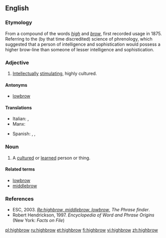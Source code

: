 ==English==

===Etymology===
From a compound of the words ''[[high]]'' and ''[[brow]]'', first recorded usage in 1875.  Referring to the (by that time discredited) science of phrenology, which suggested that a person of intelligence and sophistication would possess a higher brow-line than someone of lesser intelligence and sophistication.

===Adjective===
{{wikipedia}}
{{en-adj|-}}

# {{US|colloquial}} [[intellectually|Intellectually]] [[stimulating]], highly cultured.

====Antonyms====
* [[lowbrow]]

====Translations====
{{trans-top}}
* Italian: {{t|it|intellettuale}}, {{qualifier|pejorative}} {{t|it|intellettualoide}}
* Manx: {{t|gv|ard-inchynagh|alt=ard-inçhynagh}}
{{trans-mid}}
* Spanish: {{t|es|intelectual}}, {{t|es|culturado}}, {{t|es|élite}}
{{trans-bottom}}

===Noun===
{{en-noun}}

# A [[cultured]] or [[learned]] person or thing.

====Related terms====
* [[lowbrow]]
* [[middlebrow]]

===References===
* ESC, 2003. ''[http://www.phrases.org.uk/bulletin_board/21/messages/72.html Re:highbrow, middlebrow, lowbrow]'', ''The Phrase finder''.
* Robert Hendrickson, 1997. ''Encyclopedia of Word and Phrase Origins'' (New York: ''Facts on File'')

[[pl:highbrow]]
[[ru:highbrow]]
[[et:highbrow]]
[[fi:highbrow]]
[[vi:highbrow]]
[[zh:highbrow]]